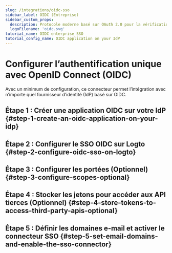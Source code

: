 ```yaml
---
slug: /integrations/oidc-sso
sidebar_label: OIDC (Entreprise)
sidebar_custom_props:
  description: Protocole moderne basé sur OAuth 2.0 pour la vérification d'identité dans les applications web et mobiles.
  logoFilename: 'oidc.svg'
tutorial_name: OIDC enterprise SSO
tutorial_config_name: OIDC application on your IdP
---
```




# Configurer l’authentification unique avec OpenID Connect (OIDC)

Avec un minimum de configuration, ce connecteur permet l’intégration avec n’importe quel fournisseur d’identité (IdP) basé sur OIDC.

<GuideTip />

## Étape 1 : Créer une application OIDC sur votre IdP \{#step-1-create-an-oidc-application-on-your-idp}

<Step1 />

## Étape 2 : Configurer le SSO OIDC sur Logto \{#step-2-configure-oidc-sso-on-logto}

<Step2 />

## Étape 3 : Configurer les portées (Optionnel) \{#step-3-configure-scopes-optional}

<Step3 />

## Étape 4 : Stocker les jetons pour accéder aux API tierces (Optionnel) \{#step-4-store-tokens-to-access-third-party-apis-optional}

<Step4 />

## Étape 5 : Définir les domaines e-mail et activer le connecteur SSO \{#step-5-set-email-domains-and-enable-the-sso-connector}

<Step5 />

